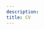 ```yaml
---
description: 
title: CV
---
```


<object data = "/Caitlin_Ward_CV.pdf" type = "application/pdf" width = "100%"></object>
